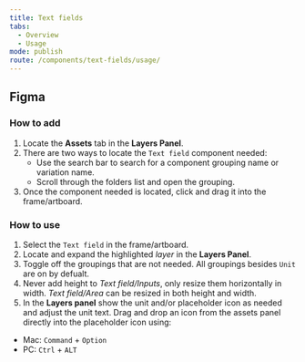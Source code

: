```yaml
---
title: Text fields
tabs:
  - Overview
  - Usage
mode: publish
route: /components/text-fields/usage/
---
```


## Figma

### How to add

1. Locate the **Assets** tab in the **Layers Panel**.
2. There are two ways to locate the `Text field` component needed:
   - Use the search bar to search for a component grouping name or variation name.
   - Scroll through the folders list and open the grouping.
3. Once the component needed is located, click and drag it into the frame/artboard.

### How to use

1. Select the `Text field` in the frame/artboard.
2. Locate and expand the highlighted _layer_ in the **Layers Panel**.
3. Toggle off the groupings that are not needed. All groupings besides `Unit` are on by defualt.
4. Never add height to _Text field/Inputs_, only resize them horizontally in width. _Text field/Area_ can be resized in both height and width.
5. In the **Layers panel** show the unit and/or placeholder icon as needed and adjust the unit text. Drag and drop an icon from the assets panel directly into the placeholder icon using:

- Mac: `Command` + `Option`
- PC: `Ctrl` + `ALT`
